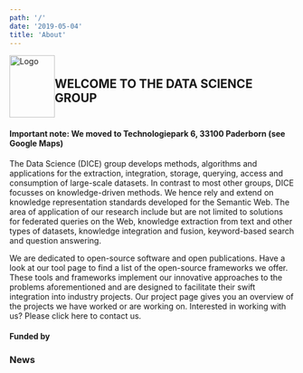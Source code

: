 ```yaml
---
path: '/'
date: '2019-05-04'
title: 'About'
---
```


<div style="display: flex; flex-direction: row; align-items: center;">
  <img
    src="https://dice-research.org/fileadmin/Template_Design/front.png"
    alt="Logo"
    style="width: 80px; height: 110px;"
  />
  <h1 class="brand-color" style="text-decoration: uppercase; font-size: 1.5em">
    WELCOME TO THE DATA SCIENCE GROUP
  </h1>
</div>

#### Important note: We moved to Technologiepark 6, 33100 Paderborn (see Google Maps)

The Data Science (DICE) group develops methods, algorithms and applications for the extraction, integration, storage, querying, access and consumption of large-scale datasets. In contrast to most other groups, DICE focusses on knowledge-driven methods. We hence rely and extend on knowledge representation standards developed for the Semantic Web. The area of application of our research include but are not limited to solutions for federated queries on the Web, knowledge extraction from text and other types of datasets, knowledge integration and fusion, keyword-based search and question answering.

We are dedicated to open-source software and open publications. Have a look at our tool page to find a list of the open-source frameworks we offer. These tools and frameworks implement our innovative approaches to the problems aforementioned and are designed to facilitate their swift integration into industry projects. Our project page gives you an overview of the projects we have worked or are working on. Interested in working with us? Please click here to contact us.

#### Funded by


<FundedBy />

### News


<News />

